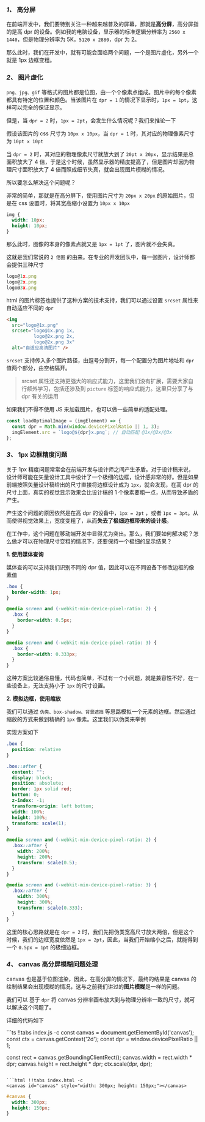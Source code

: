 

### *1、* 高分屏

在前端开发中，我们要特别关注一种越来越普及的屏幕，那就是**高分屏**，高分屏指的是高 dpr 的设备。例如我的电脑设备，显示器的标准逻辑分辨率为 `2560 x 1440`，但是物理分辨率为 5K，`5120 x 2880`，dpr 为 2。

那么此时，我们在开发中，就有可能会面临两个问题，一个是图片虚化，另外一个就是 1px 边框变粗。

### *2、* 图片虚化

`png、jpg、gif` 等格式的图片都是位图，由一个个像素点组成。图片中的每个像素都具有特定的位置和颜色。当该图片在 `dpr = 1` 的情况下显示时，`1px = 1pt`，这样可以完全的保证显示。

但是，当 `dpr = 2` 时，`1px = 2pt`，会发生什么情况呢？我们来推论一下

假设该图片的 css 尺寸为 `10px x 10px`，当 `dpr = 1` 时，其对应的物理像素尺寸为 `10pt x 10pt` 

当 `dpr = 2` 时，其对应的物理像素尺寸就放大到了 `20pt x 20px`，显示结果是总面积放大了 4 倍，于是这个时候，虽然显示器的精度提高了，但是图片却因为物理尺寸面积放大了 4 倍而照成细节失真，就会出现图片模糊的情况。

所以要怎么解决这个问题呢？

非常的简单，那就是在高分屏下，使用图片尺寸为 `20px x 20px` 的原始图片，但是在 css 设置时，将其宽高缩小设置为 `10px x 10px`

```css
img {
  width: 10px;
  height: 10px;
}
```

那么此时，图像的本身的像素点就又是 `1px = 1pt` 了，图片就不会失真。

这就是我们常说的 `2 倍图` 的由来。在专业的开发团队中，每一张图片，设计师都会提供三种尺寸

```ts
logo@1x.png
logo@2x.png
logo@3x.png
```

html 的图片标签也提供了这种方案的技术支持，我们可以通过设置 `srcset` 属性来自动适应不同的 `dpr`

```html
<img 
  src="logo@1x.png"
  srcset="logo@1x.png 1x,
          logo@2x.png 2x,
          logo@2x.png 3x"
  alt="自适应高清图片" />
```

`srcset` 支持传入多个图片路径，由逗号分割开，每一个配置分为图片地址和 `dpr` 值两个部分，由空格隔开。

> srcset 属性还支持更强大的响应式能力，这里我们没有扩展，需要大家自行额外学习，包括还涉及到 `picture` 标签的响应式能力。这里只分享了与 dpr 有关的运用

如果我们不得不使用 JS 来加载图片，也可以做一些简单的适配处理。

```ts
const loadOptimalImage = (imgElement) => {
  const dpr = Math.min(window.devicePixelRatio || 1, 3);
  imgElement.src = `logo@${dpr}x.png`; // 自动匹配 @1x/@2x/@3x
};
```

### *3、* 1px 边框精度问题

关于 1px 精度问题常常会在前端开发与设计师之间产生矛盾。对于设计稿来说，设计师可能在矢量设计工具中设计了一个极细的边框，设计感非常的好。但是如果前端按照矢量设计稿给出的尺寸直接将边框设计成为 `1px`，就会发现，在高 dpr 的尺寸上面，真实的视觉显示效果会比设计稿的 1 个像素要粗一点，从而导致矛盾的产生。

产生这个问题的原因依然是在高 dpr 的设备中，`1px = 2pt` ，或者 `1px = 3pt`。从而使得视觉效果上，宽度变粗了，从而**失去了极细边框带来的设计感**。

在工作中，这个问题在移动端开发中显得尤为突出。那么，我们要如何解决呢？怎么做才可以在物理尺寸变粗的情况下，还要保持一个极细的显示结果？

**1. 使用媒体查询**

媒体查询可以支持我们识别不同的 dpr 值，因此可以在不同设备下修改边框的像素值

```css 
.box {
  border-width: 1px;
}

@media screen and (-webkit-min-device-pixel-ratio: 2) {
  .box {
    border-width: 0.5px;
  }
}

@media screen and (-webkit-min-device-pixel-ratio: 3) {
  .box {
    border-width: 0.333px;
  }
}
```

这种方案比较通俗易懂，代码也简单，不过有一个小问题，就是兼容性不好，在一些设备上，无法支持小于 `1px` 的尺寸设置。

**2. 模拟边框，使用缩放**

我们可以通过 `伪类、box-shadow、背景遮挡` 等思路模拟一个元素的边框。然后通过缩放的方式来做到精确的 `1px` 像素。这里我们以伪类来举例

实现方案如下

```css
.box {
  position: relative
}

.box::after {
  content: "";
  display: block;
  position: absolute;
  border: 1px solid red;
  bottom: 0;
  z-index: -1;
  transform-origin: left bottom;
  width: 100%;
  height: 100%;
  transform: scale(1);
}

@media screen and (-webkit-min-device-pixel-ratio: 2) {
  .box::after {
    width: 200%;
    height: 200%;
    transform: scale(0.5);
  }
}

@media screen and (-webkit-min-device-pixel-ratio: 3) {
  .box::after {
    width: 300%;
    height: 300%;
    transform: scale(0.333);
  }
}
```

这里的核心思路就是在 `dpr = 2` 时，我们先把伪类宽高尺寸放大两倍，但是这个时候，我们的边框宽度依然是 `1px = 2pt`，因此，当我们开始缩小之后，就能得到一个 `0.5px = 1pt` 的极细边框。

### *4、* canvas 高分屏模糊问题处理

canvas 也是基于位图渲染，因此，在高分屏的情况下，最终的结果是 canvas 的绘制结果会出现模糊的情况，这与之前我们讲过的**图片模糊**是一样的问题。

我们可以 基于 `dpr` 将 canvas 分辨率画布放大到与物理分辨率一致的尺寸，就可以解决这个问题了。

详细的代码如下

<CodeTabs>
```ts !!tabs index.js -c
const canvas = document.getElementById('canvas');
const ctx = canvas.getContext('2d');
const dpr = window.devicePixelRatio || 1;

const rect = canvas.getBoundingClientRect();
canvas.width = rect.width * dpr;
canvas.height = rect.height * dpr;
ctx.scale(dpr, dpr);
```

```html !!tabs index.html -c
<canvas id="canvas" style="width: 300px; height: 150px;"></canvas>
```

```css !!tabs index.css -c
#canvas {
  width: 300px;
  height: 150px;
}
```
</CodeTabs>
